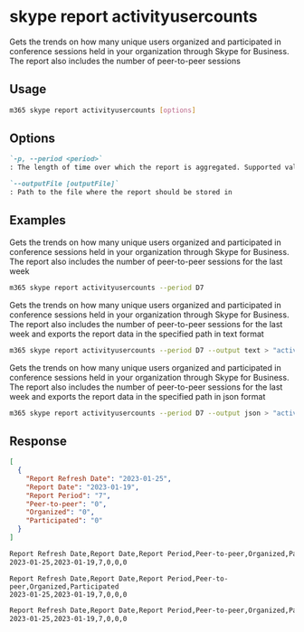 
# skype report activityusercounts

Gets the trends on how many unique users organized and participated in conference sessions held in your organization through Skype for Business. The report also includes the number of peer-to-peer sessions

## Usage

```sh
m365 skype report activityusercounts [options]
```

## Options

```md definition-list
`-p, --period <period>`
: The length of time over which the report is aggregated. Supported values `D7`, `D30`, `D90`, `D180`.

`--outputFile [outputFile]`
: Path to the file where the report should be stored in
```

<Global />

## Examples

Gets the trends on how many unique users organized and participated in conference sessions held in your organization through Skype for Business. The report also includes the number of peer-to-peer sessions for the last week

```sh
m365 skype report activityusercounts --period D7
```

Gets the trends on how many unique users organized and participated in conference sessions held in your organization through Skype for Business. The report also includes the number of peer-to-peer sessions for the last week and exports the report data in the specified path in text format

```sh
m365 skype report activityusercounts --period D7 --output text > "activityusercounts.txt"
```

Gets the trends on how many unique users organized and participated in conference sessions held in your organization through Skype for Business. The report also includes the number of peer-to-peer sessions for the last week and exports the report data in the specified path in json format

```sh
m365 skype report activityusercounts --period D7 --output json > "activityusercounts.json"
```

## Response

<Tabs>
  <TabItem value="JSON">

  ```json
  [
    {
      "Report Refresh Date": "2023-01-25",
      "Report Date": "2023-01-19",
      "Report Period": "7",
      "Peer-to-peer": "0",
      "Organized": "0",
      "Participated": "0"
    }
  ]
  ```

  </TabItem>
  <TabItem value="Text">

  ```txt
  Report Refresh Date,Report Date,Report Period,Peer-to-peer,Organized,Participated
  2023-01-25,2023-01-19,7,0,0,0
  ```

  </TabItem>
  <TabItem value="CSV">

  ```csv
  Report Refresh Date,Report Date,Report Period,Peer-to-peer,Organized,Participated
  2023-01-25,2023-01-19,7,0,0,0
  ```

  </TabItem>
  <TabItem value="Markdown">

  ```md
  Report Refresh Date,Report Date,Report Period,Peer-to-peer,Organized,Participated
  2023-01-25,2023-01-19,7,0,0,0
  ```

  </TabItem>
</Tabs>


